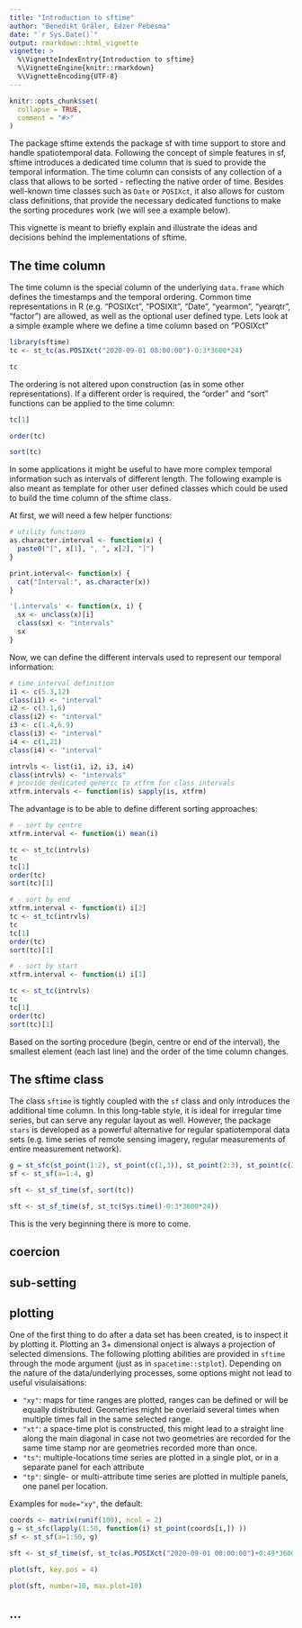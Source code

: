 ```yaml
---
title: "Introduction to sftime"
author: "Benedikt Gräler, Edzer Pebesma"
date: "`r Sys.Date()`"
output: rmarkdown::html_vignette
vignette: >
  %\VignetteIndexEntry{Introduction to sftime}
  %\VignetteEngine{knitr::rmarkdown}
  %\VignetteEncoding{UTF-8}
---
```


```r
knitr::opts_chunk$set(
  collapse = TRUE,
  comment = "#>"
)
```

The package sftime extends the package sf with time support to store and handle spatiotemporal data. Following the concept of simple features in sf, sftime introduces a dedicated time column that is sued to provide the temporal information. The time column can consists of any collection of a class that allows to be sorted - reflecting the native order of time. Besides well-known time classes such as `Date` or `POSIXct`, it also allows for custom class definitions, that provide the necessary dedicated functions to make the sorting procedures work (we will see a example below).

This vignette is meant to briefly explain and illustrate the ideas and decisions behind the implementations of sftime.

## The time column

The time column is the special column of the underlying `data.frame` which defines the timestamps and the temporal ordering. Common time representations in R (e.g. "POSIXct", "POSIXlt", "Date", "yearmon", "yearqtr", "factor") are allowed, as well as the optional user defined type. Lets look at a simple example where we define a time column based on "POSIXct"

```r
library(sftime)
tc <- st_tc(as.POSIXct("2020-09-01 08:00:00")-0:3*3600*24)

tc
```

The ordering is not altered upon construction (as in some other representations). If a different order is required, the "order" and "sort" functions can be applied to the time column:

```r
tc[1]

order(tc)

sort(tc)
```

In some applications it might be useful to have more complex temporal information such as intervals of different length. The following example is also meant as template for other user defined classes which could be used to build the time column of the sftime class.

At first, we will need a few helper functions:

```r
# utility functions
as.character.interval <- function(x) {
  paste0("[", x[1], ", ", x[2], "]")
}

print.interval<- function(x) {
  cat("Interval:", as.character(x))
}

'[.intervals' <- function(x, i) {
  sx <- unclass(x)[i]
  class(sx) <- "intervals"
  sx
}
```

Now, we can define the different intervals used to represent our temporal information:

```r
# time interval definition
i1 <- c(5.3,12)
class(i1) <- "interval"
i2 <- c(3.1,6)
class(i2) <- "interval"
i3 <- c(1.4,6.9)
class(i3) <- "interval"
i4 <- c(1,21)
class(i4) <- "interval"

intrvls <- list(i1, i2, i3, i4)
class(intrvls) <- "intervals"
# provide dedicated generic to xtfrm for class intervals
xtfrm.intervals <- function(is) sapply(is, xtfrm)
```

The advantage is to be able to define different sorting approaches:

```r
# - sort by centre
xtfrm.interval <- function(i) mean(i)

tc <- st_tc(intrvls)
tc
tc[1]
order(tc)
sort(tc)[1]
```

```r
# - sort by end
xtfrm.interval <- function(i) i[2]
tc <- st_tc(intrvls)
tc
tc[1]
order(tc)
sort(tc)[1]
```

```r
# - sort by start
xtfrm.interval <- function(i) i[1]

tc <- st_tc(intrvls)
tc
tc[1]
order(tc)
sort(tc)[1]
```

Based on the sorting procedure (begin, centre or end of the interval), the smallest element (each last line) and the order of the time column changes.

## The sftime class

The class `sftime` is tightly coupled with the `sf` class and only introduces the additional time column. In this long-table style, it is ideal for irregular time series, but can serve any regular layout as well. However, the package `stars` is developed as a powerful alternative for regular spatiotemporal data sets (e.g. time series of remote sensing imagery, regular measurements of entire measurement network).

```r
g = st_sfc(st_point(1:2), st_point(c(1,3)), st_point(2:3), st_point(c(2,1)))
sf <- st_sf(a=1:4, g)

sft <- st_sf_time(sf, sort(tc))

sft <- st_sf_time(sf, st_tc(Sys.time()-0:3*3600*24))
```

This is the very beginning there is more to come.

## coercion

## sub-setting

## plotting
One of the first thing to do after a data set has been created, is to inspect it by plotting it. 
Plotting an 3+ dimensional onject is always a projection of selected dimensions. 
The following plotting abilities are provided in `sftime` through the mode argument (just as in `spacetime::stplot`). Depending on the nature of the data/underlying processes, some options might not lead to useful visulaisations:

  - `"xy"`: maps for time ranges are plotted, ranges can be defined or will be equally distributed. Geometries might be overlaid several times when multiple times fall in the same selected range.
  - `"xt"`: a space-time plot is constructed, this might lead to a straight line along the main diagonal in case not two geometries are recorded for the same time stamp nor are geometries recorded more than once. 
  - `"ts"`: multiple-locations time series are plotted in a single plot, or in a separate panel for each attribute
  - `"tp"`: single- or multi-attribute time series are plotted in multiple panels, one panel per location.
  
Examples for `mode="xy"`, the default:

```r
coords <- matrix(runif(100), ncol = 2)
g = st_sfc(lapply(1:50, function(i) st_point(coords[i,]) ))
sf <- st_sf(a=1:50, g)

sft <- st_sf_time(sf, st_tc(as.POSIXct("2020-09-01 00:00:00")+0:49*3600*6))

plot(sft, key.pos = 4)

plot(sft, number=10, max.plot=10)

```


## ...
